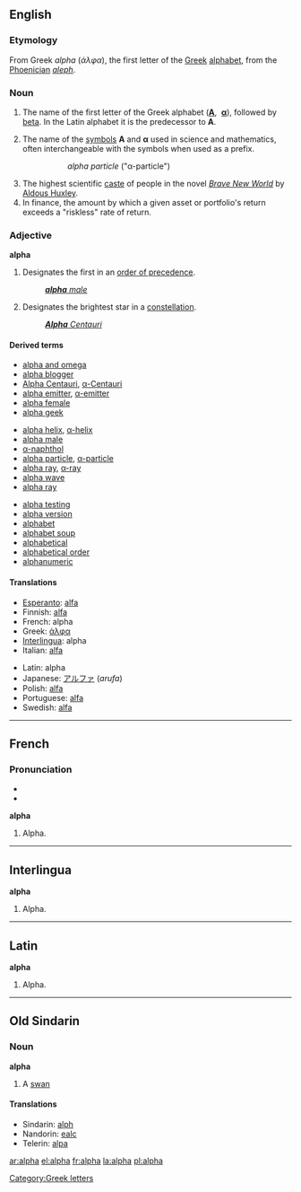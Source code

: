{{see|alfa}}
{{letter_disp2||[[image:Greek_uc_alpha.png|42px]][[image:Greek_lc_alpha.png|30px]] |beta|άλφα|Α|α}}

==English==

===Etymology===
From Greek ''alpha'' (''άλφα''), the first letter of the [[Greek]] [[alphabet]], from the [[Phoenician]] ''[[aleph]]''.

===Noun===
{{en-noun-reg-both}}

# The name of the first letter of the Greek alphabet ('''[[Α]]''', &nbsp;'''[[α]]'''), followed by [[beta]]. In the Latin alphabet it is the predecessor to '''A'''.
# {{cattag|science}} The name of the [[symbol|symbols]] '''Α''' and '''α''' used in science and mathematics, often interchangeable with the symbols when used as a prefix.
#:: ''alpha particle'' ("α-particle")
# The highest scientific [[caste]] of people in the novel ''[[w:Brave New World|Brave New World]]'' by [[w:Aldous Huxley|Aldous Huxley]].
# In finance, the amount by which a given asset or portfolio's return exceeds a "riskless" rate of return.

===Adjective===
'''alpha'''

# Designates the first in an [[order of precedence]].
#: ''[[alpha male|'''alpha''' male]]''
# {{star}} Designates the brightest star in a [[constellation]].
#: ''[[Alpha Centauri|'''Alpha''' Centauri]]''

====Derived terms====
{{top3}}
*[[alpha and omega]]
*[[alpha blogger]]
*[[Alpha Centauri]], [[α-Centauri]]
*[[alpha emitter]], [[α-emitter]]
*[[alpha female]]
*[[alpha geek]]
{{mid3}}
*[[alpha helix]], [[α-helix]]
*[[alpha male]]
*[[α-naphthol]]
*[[alpha particle]], [[α-particle]]
*[[alpha ray]], [[α-ray]]
*[[alpha wave]]
*[[alpha ray]]
{{mid3}}
*[[alpha testing]]
*[[alpha version]]
*[[alphabet]]
*[[alphabet soup]]
*[[alphabetical]]
*[[alphabetical order]]
*[[alphanumeric]]
{{bottom}}

====Translations====
{{top}}
*[[Esperanto]]: [[alfa]]
*Finnish: [[alfa]]
*French: alpha {{m}}
*Greek: [[άλφα]] {{n}}
*[[Interlingua]]: alpha
*Italian: [[alfa]] {{m}}
{{mid}}
*Latin: alpha
*Japanese: [[アルファ]] (''arufa'')
*Polish: [[alfa]] {{f}}
*Portuguese: [[alfa]] {{m}}
*Swedish: [[alfa]]
{{bottom}}

----

==French==

===Pronunciation===
*{{IPA|/al.fa/}}
*{{SAMPA|/al.fa/}}

'''alpha'''

# Alpha.

----

==Interlingua==
'''alpha'''

# Alpha.

----

==Latin==
'''alpha'''

# Alpha.

----

==Old Sindarin==

===Noun===
'''alpha'''

# A [[swan]]

====Translations====
{{top}}
{{mid}}
*Sindarin: [[alph]]
*Nandorin: [[ealc]]
*Telerin: [[alpa]]
{{bottom}}

[[Category:Greek letters]]

[[ar:alpha]]
[[el:alpha]]
[[fr:alpha]]
[[la:alpha]]
[[pl:alpha]]